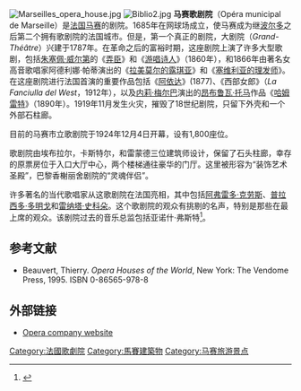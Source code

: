 [[Image:Marseilles_opera_house.jpg|thumb]]
[[Image:Biblio2.jpg|thumb]]
'''马赛歌剧院'''（Opéra municipal de Marseille）是[[法国|法国]][[马赛|马赛]]的剧院。1685年在网球场成立，使马赛成为继[[波尔多|波尔多]]之后第二个拥有歌剧院的法国城市。但是，第一个真正的剧院，大剧院（''Grand-Théâtre''）兴建于1787年。在革命之后的富裕时期，这座剧院上演了许多大型歌剧，包括[[朱塞佩·威尔第|朱塞佩·威尔第]]的《[[弄臣_(歌剧)|弄臣]]》和《[[游唱诗人|游唱诗人]]》（1860年），和1866年由著名女高音歌唱家阿德利娜·帕蒂演出的《[[拉美莫尔的露琪亚|拉美莫尔的露琪亚]]》和《[[塞维利亚的理发师|塞维利亚的理发师]]》。在这座剧院进行法国首演的重要作品包括《[[阿依达|阿依达]]》(1877)、《西部女郎》（''La Fanciulla del West''，1912年），以及[[内莉·梅尔巴|内莉·梅尔巴]]演出的[[昂布鲁瓦·托马|昂布鲁瓦·托马]]作品《[[哈姆雷特|哈姆雷特]]》（1890年）。1919年11月发生火灾，摧毁了18世纪剧院，只留下外壳和一个外部石柱廊。 

目前的马赛市立歌剧院于1924年12月4日开幕，设有1,800座位。 

歌剧院由埃布拉尔，卡斯特尔，和雷蒙德三位建筑师设计，保留了石头柱廊，幸存的原票房位于入口大厅中心，两个楼梯通往豪华的门厅。这里被形容为“装饰艺术圣殿”，巴黎香榭丽舍剧院的“灵魂伴侣”。 

许多著名的当代歌唱家从这歌剧院在法国亮相，其中包括[[阿弗雷多·克劳斯|阿弗雷多·克劳斯]]、[[普拉西多·多明戈|普拉西多·多明戈]]和[[雷纳塔·史科朵|雷纳塔·史科朵]]。这个歌剧院的观众有挑剔的名声，特别是那些在最上席的观众。该剧院过去的音乐总监包括亚诺什·弗斯特<ref>{{cite news | author=Barry Millington | title=Obituary: Janos Furst | url=http://www.guardian.co.uk/news/2007/feb/06/guardianobituaries.classicalmusic | work=The Guardian | date=2007-02-06 | accessdate=2009-02-10}}</ref>。

==参考文献==
{{Reflist}}
*Beauvert, Thierry. ''Opera Houses of the World'', New York: The Vendome Press, 1995. ISBN 0-86565-978-8

==外部链接==
*[http://opera.marseille.fr/ Opera company website]

{{coord|43|17|36|N|5|22|33|E|type:landmark_region:FR|display=title}}

[[Category:法國歌劇院|Category:法國歌劇院]]
[[Category:馬賽建築物|Category:馬賽建築物]]
[[Category:马赛旅游景点|Category:马赛旅游景点]]